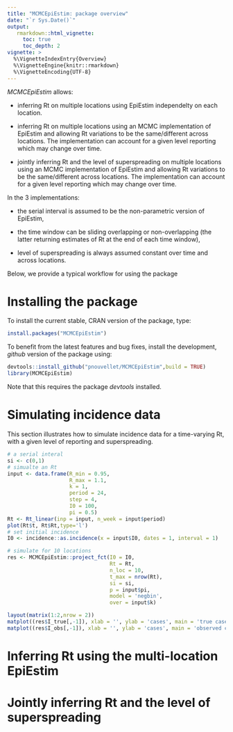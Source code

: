 ```yaml
---
title: "MCMCEpiEstim: package overview"
date: "`r Sys.Date()`"
output:
   rmarkdown::html_vignette:
     toc: true
     toc_depth: 2
vignette: >
  %\VignetteIndexEntry{Overview}
  %\VignetteEngine{knitr::rmarkdown}
  %\VignetteEncoding{UTF-8}
---
```


*MCMCEpiEstim* allows:

- inferring Rt on multiple locations using EpiEstim independelty on each location.

- inferring Rt on multiple locations using an MCMC implementation of EpiEstim and allowing Rt variations 
to be the same/different across locations. The implementation can account for a given level reporting which may change over time. 

- jointly inferring Rt and the level of superspreading on multiple locations using an MCMC implementation of EpiEstim and allowing Rt variations to be the same/different across locations. The implementation can account for a given level reporting which may change over time.

In the 3 implementations:

- the serial interval is assumed to be the non-parametric version of EpiEstim,

- the time window can be sliding overlapping or non-overlapping (the latter returning estimates of Rt at the end of each time window),

- level of superspreading is always assumed constant over time and across locations.

Below, we provide a typical workflow for using the package

# Installing the package

To install the current stable, CRAN version of the package, type:
```r
install.packages("MCMCEpiEstim")
```

To benefit from the latest features and bug fixes, install the development, *github* version of the package using:
```r
devtools::install_github("pnouvellet/MCMCEpiEstim",build = TRUE)
library(MCMCEpiEstim)
```

Note that this requires the package *devtools* installed.

# Simulating incidence data

This section illustrates how to simulate incidence data for a time-varying Rt, with a given level of reporting and superspreading.

```r

# a serial interal
si <- c(0,1)
# simualte an Rt
input <- data.frame(R_min = 0.95,
                    R_max = 1.1,
                    k = 1,
                    period = 24, 
                    step = 4,
                    I0 = 100,
                    pi = 0.5)
Rt <- Rt_linear(inp = input, n_week = input$period)
plot(Rt$t, Rt$Rt,type='l')
# set initial incidence
I0 <- incidence::as.incidence(x = input$I0, dates = 1, interval = 1)

# simulate for 10 locations
res <- MCMCEpiEstim::project_fct(I0 = I0,
                                 Rt = Rt,
                                 n_loc = 10,
                                 t_max = nrow(Rt),
                                 si = si,
                                 p = input$pi,
                                 model = 'negbin',
                                 over = input$k)

layout(matrix(1:2,nrow = 2))
matplot((res$I_true[,-1]), xlab = '', ylab = 'cases', main = 'true cases')
matplot((res$I_obs[,-1]), xlab = '', ylab = 'cases', main = 'observed cases')

```


# Inferring Rt using the multi-location EpiEstim


# Jointly inferring Rt and the level of superspreading 




